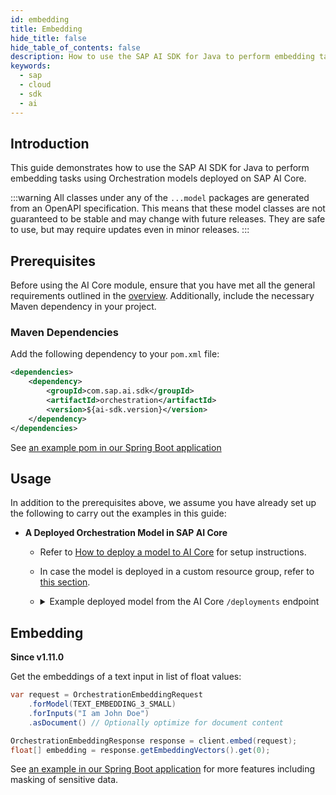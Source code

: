 ```yaml
---
id: embedding
title: Embedding
hide_title: false
hide_table_of_contents: false
description: How to use the SAP AI SDK for Java to perform embedding tasks using Orchestration models deployed on SAP AI Core.
keywords:
  - sap
  - cloud
  - sdk
  - ai
---
```


## Introduction

This guide demonstrates how to use the SAP AI SDK for Java to perform embedding tasks using Orchestration models deployed on SAP AI Core.

:::warning
All classes under any of the `...model` packages are generated from an OpenAPI specification.
This means that these model classes are not guaranteed to be stable and may change with future releases.
They are safe to use, but may require updates even in minor releases.
:::

## Prerequisites

Before using the AI Core module, ensure that you have met all the general requirements outlined in the [overview](../overview-cloud-sdk-for-ai-java#general-requirements).
Additionally, include the necessary Maven dependency in your project.

### Maven Dependencies

Add the following dependency to your `pom.xml` file:

```xml
<dependencies>
    <dependency>
        <groupId>com.sap.ai.sdk</groupId>
        <artifactId>orchestration</artifactId>
        <version>${ai-sdk.version}</version>
    </dependency>
</dependencies>
```

See [an example pom in our Spring Boot application](https://github.com/SAP/ai-sdk-java/tree/main/sample-code/spring-app/pom.xml)

## Usage

In addition to the prerequisites above, we assume you have already set up the following to carry out the examples in this guide:

<!-- prettier-ignore-start-->

- **A Deployed Orchestration Model in SAP AI Core**

  - Refer
    to [How to deploy a model to AI Core](https://help.sap.com/docs/sap-ai-core/sap-ai-core-service-guide/create-deployment-for-orchestration)
    for setup instructions.
  - In case the model is deployed in a custom resource group, refer to [this section](chat-completion#create-a-client-and-choose-an-llm).
  - <details>
    <summary>Example deployed model from the AI Core <code>/deployments</code> endpoint</summary>

    ```json
    {
      "id": "d123456abcdefg",
      "deploymentUrl": "https://api.ai.intprod-eu12.eu-central-1.aws.ml.hana.ondemand.com/v2/inference/deployments/d123456abcdefg",
      "configurationId": "12345-123-123-123-123456abcdefg",
      "configurationName": "orchestration",
      "scenarioId": "orchestration",
      "status": "RUNNING",
      "statusMessage": null,
      "targetStatus": "RUNNING",
      "lastOperation": "CREATE",
      "latestRunningConfigurationId": "12345-123-123-123-123456abcdefg",
      "ttl": null,
      "createdAt": "2024-08-05T16:17:29Z",
      "modifiedAt": "2024-08-06T06:32:50Z",
      "submissionTime": "2024-08-05T16:17:40Z",
      "startTime": "2024-08-05T16:18:41Z",
      "completionTime": null
    }
    ```

    </details>

<!-- prettier-ignore-end-->

## Embedding

**Since v1.11.0**

Get the embeddings of a text input in list of float values:

```java
var request = OrchestrationEmbeddingRequest
    .forModel(TEXT_EMBEDDING_3_SMALL)
    .forInputs("I am John Doe")
    .asDocument() // Optionally optimize for document content

OrchestrationEmbeddingResponse response = client.embed(request);
float[] embedding = response.getEmbeddingVectors().get(0);
```

See [an example in our Spring Boot application](https://github.com/SAP/ai-sdk-java/tree/main/sample-code/spring-app/src/main/java/com/sap/ai/sdk/app/services/OrchestrationService.java) for more features including masking of sensitive data.

